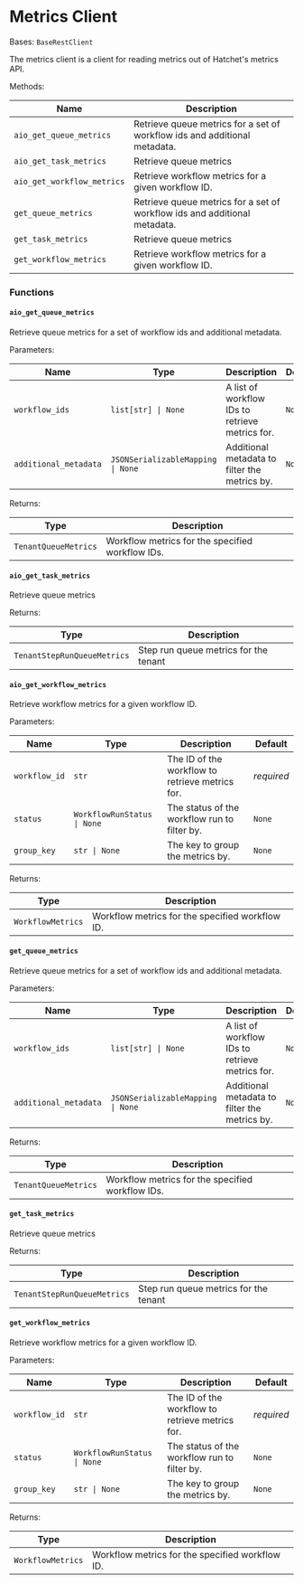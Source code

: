 # Metrics Client

Bases: `BaseRestClient`

The metrics client is a client for reading metrics out of Hatchet's metrics API.

Methods:

| Name                       | Description                                                               |
| -------------------------- | ------------------------------------------------------------------------- |
| `aio_get_queue_metrics`    | Retrieve queue metrics for a set of workflow ids and additional metadata. |
| `aio_get_task_metrics`     | Retrieve queue metrics                                                    |
| `aio_get_workflow_metrics` | Retrieve workflow metrics for a given workflow ID.                        |
| `get_queue_metrics`        | Retrieve queue metrics for a set of workflow ids and additional metadata. |
| `get_task_metrics`         | Retrieve queue metrics                                                    |
| `get_workflow_metrics`     | Retrieve workflow metrics for a given workflow ID.                        |

### Functions

#### `aio_get_queue_metrics`

Retrieve queue metrics for a set of workflow ids and additional metadata.

Parameters:

| Name                  | Type                              | Description                                     | Default |
| --------------------- | --------------------------------- | ----------------------------------------------- | ------- |
| `workflow_ids`        | `list[str] \| None`               | A list of workflow IDs to retrieve metrics for. | `None`  |
| `additional_metadata` | `JSONSerializableMapping \| None` | Additional metadata to filter the metrics by.   | `None`  |

Returns:

| Type                 | Description                                      |
| -------------------- | ------------------------------------------------ |
| `TenantQueueMetrics` | Workflow metrics for the specified workflow IDs. |

#### `aio_get_task_metrics`

Retrieve queue metrics

Returns:

| Type                        | Description                           |
| --------------------------- | ------------------------------------- |
| `TenantStepRunQueueMetrics` | Step run queue metrics for the tenant |

#### `aio_get_workflow_metrics`

Retrieve workflow metrics for a given workflow ID.

Parameters:

| Name          | Type                        | Description                                     | Default    |
| ------------- | --------------------------- | ----------------------------------------------- | ---------- |
| `workflow_id` | `str`                       | The ID of the workflow to retrieve metrics for. | _required_ |
| `status`      | `WorkflowRunStatus \| None` | The status of the workflow run to filter by.    | `None`     |
| `group_key`   | `str \| None`               | The key to group the metrics by.                | `None`     |

Returns:

| Type              | Description                                     |
| ----------------- | ----------------------------------------------- |
| `WorkflowMetrics` | Workflow metrics for the specified workflow ID. |

#### `get_queue_metrics`

Retrieve queue metrics for a set of workflow ids and additional metadata.

Parameters:

| Name                  | Type                              | Description                                     | Default |
| --------------------- | --------------------------------- | ----------------------------------------------- | ------- |
| `workflow_ids`        | `list[str] \| None`               | A list of workflow IDs to retrieve metrics for. | `None`  |
| `additional_metadata` | `JSONSerializableMapping \| None` | Additional metadata to filter the metrics by.   | `None`  |

Returns:

| Type                 | Description                                      |
| -------------------- | ------------------------------------------------ |
| `TenantQueueMetrics` | Workflow metrics for the specified workflow IDs. |

#### `get_task_metrics`

Retrieve queue metrics

Returns:

| Type                        | Description                           |
| --------------------------- | ------------------------------------- |
| `TenantStepRunQueueMetrics` | Step run queue metrics for the tenant |

#### `get_workflow_metrics`

Retrieve workflow metrics for a given workflow ID.

Parameters:

| Name          | Type                        | Description                                     | Default    |
| ------------- | --------------------------- | ----------------------------------------------- | ---------- |
| `workflow_id` | `str`                       | The ID of the workflow to retrieve metrics for. | _required_ |
| `status`      | `WorkflowRunStatus \| None` | The status of the workflow run to filter by.    | `None`     |
| `group_key`   | `str \| None`               | The key to group the metrics by.                | `None`     |

Returns:

| Type              | Description                                     |
| ----------------- | ----------------------------------------------- |
| `WorkflowMetrics` | Workflow metrics for the specified workflow ID. |
